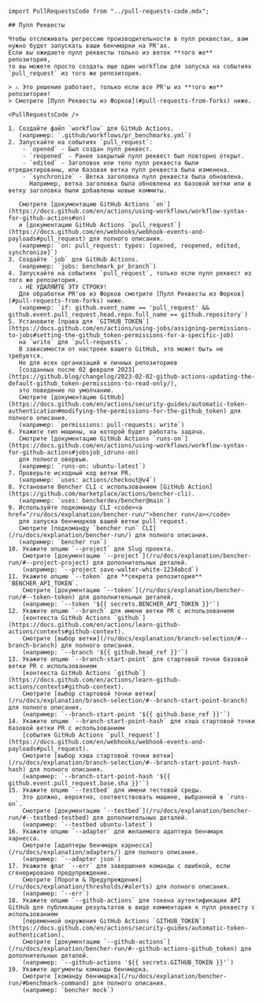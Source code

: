 ```mdx
import PullRequestsCode from "../pull-requests-code.mdx";

## Пулл Реквесты

Чтобы отслеживать регрессию производительности в пулл реквестах, вам нужно будет запускать ваши бенчмарки на PR'ах.
Если вы ожидаете пулл реквесты только из веток **того же** репозитория,
то вы можете просто создать еще один workflow для запуска на событиях `pull_request` из того же репозитория.

> ⚠️ Это решение работает, только если все PR'ы из **того же** репозитория!
> Смотрите [Пулл Реквесты из Форков](#pull-requests-from-forks) ниже.

<PullRequestsCode />

1. Создайте файл `workflow` для GitHub Actions.
   (например: `.github/workflows/pr_benchmarks.yml`)
2. Запускайте на событиях `pull_request`:
    - `opened` - Был создан пулл реквест.
    - `reopened` - Ранее закрытый пулл реквест был повторно открыт.
    - `edited` - Заголовок или тело пулл реквеста были отредактированы, или базовая ветка пулл реквеста была изменена.
    - `synchronize` - Ветка заголовка пулл реквеста была обновлена.
      Например, ветка заголовка была обновлена из базовой ветки или в ветку заголовка были добавлены новые коммиты.

   Смотрите [документацию GitHub Actions `on`](https://docs.github.com/en/actions/using-workflows/workflow-syntax-for-github-actions#on)
   и [документацию GitHub Actions `pull_request`](https://docs.github.com/en/webhooks/webhook-events-and-payloads#pull_request) для полного описания.
   (например: `on: pull_request: types: [opened, reopened, edited, synchronize]`)
3. Создайте `job` для GitHub Actions.
   (например: `jobs: benchmark_pr_branch`)
4. Запускайте на событиях `pull_request`, только если пулл реквест из того же репозитория.
   ⚠️ НЕ УДАЛЯЙТЕ ЭТУ СТРОКУ!
   Для обработки PR'ов из Форков смотрите [Пулл Реквесты из Форков](#pull-requests-from-forks) ниже.
   (например: `if: github.event_name == 'pull_request' && github.event.pull_request.head.repo.full_name == github.repository`)
5. Установите [права для `GITHUB_TOKEN`](https://docs.github.com/en/actions/using-jobs/assigning-permissions-to-jobs#setting-the-github_token-permissions-for-a-specific-job)
   на `write` для `pull-requests`.
   В зависимости от настроек вашего GitHub, это может быть не требуется.
   Но для всех организаций и личных репозиториев
   [созданных после 02 февраля 2023](https://github.blog/changelog/2023-02-02-github-actions-updating-the-default-github_token-permissions-to-read-only/),
   это поведение по умолчанию.
   Смотрите [документацию GitHub](https://docs.github.com/en/actions/security-guides/automatic-token-authentication#modifying-the-permissions-for-the-github_token) для полного описания.
   (например: `permissions: pull-requests: write`)
6. Укажите тип машины, на которой будет работать задача.
   Смотрите [документацию GitHub Actions `runs-on`](https://docs.github.com/en/actions/using-workflows/workflow-syntax-for-github-actions#jobsjob_idruns-on)
   для полного овервью.
   (например: `runs-on: ubuntu-latest`)
7. Проверьте исходный код ветки PR.
   (например: `uses: actions/checkout@v4`)
8. Установите Bencher CLI с использованием [GitHub Action](https://github.com/marketplace/actions/bencher-cli).
   (например: `uses: bencherdev/bencher@main`)
9. Используйте подкоманду CLI <code><a href="/ru/docs/explanation/bencher-run/">bencher run</a></code>
   для запуска бенчмарков вашей ветки pull request.
   Смотрите [подкоманду `bencher run` CLI](/ru/docs/explanation/bencher-run/) для полного описания.
   (например: `bencher run`)
10. Укажите опцию `--project` для Slug проекта.
    Смотрите [документацию `--project`](/ru/docs/explanation/bencher-run/#--project-project) для дополнительных деталей.
    (например: `--project save-walter-white-1234abcd`)
11. Укажите опцию `--token` для **секрета репозитория** `BENCHER_API_TOKEN`.
    Смотрите [документацию `--token`](/ru/docs/explanation/bencher-run/#--token-token) для дополнительных деталей.
    (например: `--token '${{ secrets.BENCHER_API_TOKEN }}'`)
12. Укажите опцию `--branch` для имени ветки PR с использованием
    [контекста GitHub Actions `github`](https://docs.github.com/en/actions/learn-github-actions/contexts#github-context).
    Смотрите [выбор ветки](/ru/docs/explanation/branch-selection/#--branch-branch) для полного описания.
    (например: `--branch '${{ github.head_ref }}'`)
13. Укажите опцию `--branch-start-point` для стартовой точки базовой ветки PR с использованием
    [контекста GitHub Actions `github`](https://docs.github.com/en/actions/learn-github-actions/contexts#github-context).
    Смотрите [выбор стартовой точки ветки](/ru/docs/explanation/branch-selection/#--branch-start-point-branch) для полного описания.
    (например: `--branch-start-point '${{ github.base_ref }}'`)
14. Укажите опцию `--branch-start-point-hash` для хэша стартовой точки базовой ветки PR с использованием
    [события GitHub Actions `pull_request`](https://docs.github.com/en/webhooks/webhook-events-and-payloads#pull_request).
    Смотрите [выбор хэша стартовой точки ветки](/ru/docs/explanation/branch-selection/#--branch-start-point-hash-hash) для полного описания.
    (например: `--branch-start-point-hash '${{ github.event.pull_request.base.sha }}'`)
15. Укажите опцию `--testbed` для имени тестовой среды.
    Это должно, вероятно, соответствовать машине, выбранной в `runs-on`.
    Смотрите [документацию `--testbed`](/ru/docs/explanation/bencher-run/#--testbed-testbed) для дополнительных деталей.
    (например: `--testbed ubuntu-latest`)
16. Укажите опцию `--adapter` для желаемого адаптера бенчмарк харнесса.
    Смотрите [адаптеры бенчмарк харнесса](/ru/docs/explanation/adapters/) для полного описания.
    (например: `--adapter json`)
17. Укажите флаг `--err` для завершения команды с ошибкой, если сгенерировано предупреждение.
    Смотрите [Пороги & Предупреждения](/ru/docs/explanation/thresholds/#alerts) для полного описания.
    (например: `--err`)
18. Укажите опцию `--github-actions` для токена аутентификации API GitHub для публикации результатов в виде комментария к пулл реквесту с использованием
    [переменной окружения GitHub Actions `GITHUB_TOKEN`](https://docs.github.com/en/actions/security-guides/automatic-token-authentication).
    Смотрите [документацию `--github-actions`](/ru/docs/explanation/bencher-run/#--github-actions-github_token) для дополнительных деталей.
    (например: `--github-actions '${{ secrets.GITHUB_TOKEN }}'`)
19. Укажите аргументы команды бенчмарка.
    Смотрите [команду бенчмарка](/ru/docs/explanation/bencher-run/#benchmark-command) для полного описания.
    (например: `bencher mock`)
```